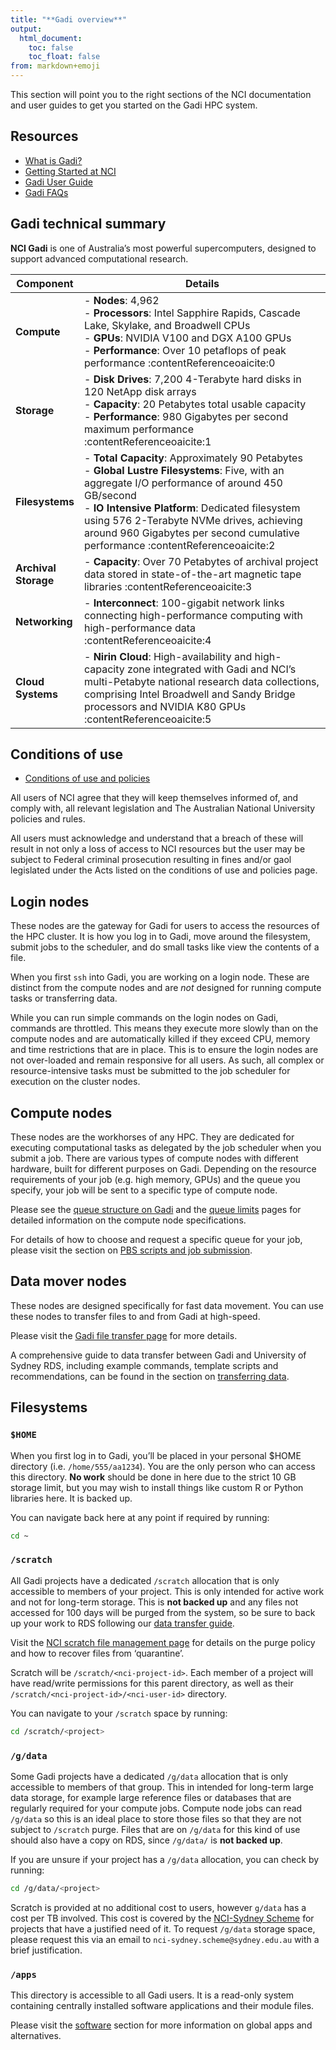 ```yaml
---
title: "**Gadi overview**"
output:
  html_document:
    toc: false
    toc_float: false
from: markdown+emoji
---
```


This section will point you to the right sections of the NCI documentation and user guides to get you started on the Gadi HPC system.

## Resources

- [What is Gadi?](https://opus.nci.org.au/spaces/Help/pages/236881323/What+is+Gadi+...)
- [Getting Started at NCI](https://opus.nci.org.au/)
- [Gadi User Guide](https://opus.nci.org.au/display/Help/Gadi+User+Guide)
- [Gadi FAQs](https://opus.nci.org.au/pages/viewpage.action?pageId=236881318)


## Gadi technical summary

**NCI Gadi** is one of Australia's most powerful supercomputers, designed to support advanced computational research.

| **Component** | **Details**                                                                                                                                                                                                                   |
|---------------|-------------------------------------------------------------------------------------------------------------------------------------------------------------------------------------------------------------------------------|
| **Compute**   | - **Nodes**: 4,962<br>- **Processors**: Intel Sapphire Rapids, Cascade Lake, Skylake, and Broadwell CPUs<br>- **GPUs**: NVIDIA V100 and DGX A100 GPUs<br>- **Performance**: Over 10 petaflops of peak performance :contentReference[oaicite:0]{index=0} |
| **Storage**   | - **Disk Drives**: 7,200 4-Terabyte hard disks in 120 NetApp disk arrays<br>- **Capacity**: 20 Petabytes total usable capacity<br>- **Performance**: 980 Gigabytes per second maximum performance :contentReference[oaicite:1]{index=1}             |
| **Filesystems** | - **Total Capacity**: Approximately 90 Petabytes<br>- **Global Lustre Filesystems**: Five, with an aggregate I/O performance of around 450 GB/second<br>- **IO Intensive Platform**: Dedicated filesystem using 576 2-Terabyte NVMe drives, achieving around 960 Gigabytes per second cumulative performance :contentReference[oaicite:2]{index=2} |
| **Archival Storage** | - **Capacity**: Over 70 Petabytes of archival project data stored in state-of-the-art magnetic tape libraries :contentReference[oaicite:3]{index=3} |
| **Networking** | - **Interconnect**: 100-gigabit network links connecting high-performance computing with high-performance data :contentReference[oaicite:4]{index=4} |
| **Cloud Systems** | - **Nirin Cloud**: High-availability and high-capacity zone integrated with Gadi and NCI's multi-Petabyte national research data collections, comprising Intel Broadwell and Sandy Bridge processors and NVIDIA K80 GPUs :contentReference[oaicite:5]{index=5} |


## Conditions of use

- [Conditions of use and policies](https://opus.nci.org.au/spaces/Help/pages/230490621/Conditions+of+Use+and+Policies...)

All users of NCI agree that they will keep themselves informed of, and comply with, all relevant legislation and The Australian National University policies and rules.

All users must acknowledge and understand that a breach of these will result in not only a loss of access to NCI resources but the user may be subject to Federal criminal prosecution resulting in fines and/or gaol legislated under the Acts listed on the conditions of use and policies page.

## Login nodes

These nodes are the gateway for Gadi for users to access the resources of the HPC cluster. It is how you log in to Gadi, move around the filesystem, submit jobs to the scheduler, and do small tasks like view the contents of a file.

When you first `ssh` into Gadi, you are working on a login node. These are distinct from the compute nodes and are *not* designed for running compute tasks or transferring data. 

While you can run simple commands on the login nodes on Gadi, commands are throttled. This means they execute more slowly than on the compute nodes and are automatically killed if they exceed CPU, memory and time restrictions that are in place. This is to ensure the login nodes are not over-loaded and remain responsive for all users. As such, all complex or resource-intensive tasks must be submitted to the job scheduler for execution on the cluster nodes.  


## Compute nodes

These nodes are the workhorses of any HPC. They are dedicated for executing computational tasks as delegated by the job scheduler when you submit a job. There are various types of compute nodes with different hardware, built for different purposes on Gadi. Depending on the resource requirements of your job (e.g. high memory, GPUs) and the queue you specify, your job will be sent to a specific type of compute node. 

Please see the [queue structure on Gadi](https://opus.nci.org.au/spaces/Help/pages/236880996/Queue+Structure+on+Gadi...) and the [queue limits](https://opus.nci.org.au/spaces/Help/pages/236881198/Queue+Limits...) pages for detailed information on the compute node specifications. 

For details of how to choose and request a specific queue for your job, please visit the section on [PBS scripts and job submission](./08_job_script.qmd).


## Data mover nodes

These nodes are designed specifically for fast data movement. You can use these nodes to transfer files to and from Gadi at high-speed. 

Please visit the [Gadi file transfer page](https://opus.nci.org.au/pages/viewpage.action?pageId=236880317) for more details.

A comprehensive guide to data transfer between Gadi and University of Sydney RDS, including example commands, template scripts and recommendations, can be found in the section on [transferring data](./05_data_transfer.qmd).

## Filesystems

### `$HOME`

When you first log in to Gadi, you'll be placed in your personal $HOME directory (i.e. `/home/555/aa1234`). You are the only person who can access this directory. **No work** should be done in here due to the strict 10 GB storage limit, but you may wish to install things like custom R or Python libraries here. It is backed up.

You can navigate back here at any point if required by running:

```bash
cd ~
```

### `/scratch`

All Gadi projects have a dedicated `/scratch` allocation that is only accessible to members of your project. This is only intended for active work and not for long-term storage. This is **not backed up** and any files not accessed for 100 days will be purged from the system, so be sure to back up your work to RDS following our [data transfer guide](./05_data_transfer.qmd).

Visit the [NCI scratch file management page](https://opus.nci.org.au/spaces/Help/pages/156434436/Gadi+scratch+File+Management) for details on the purge policy and how to recover files from 'quarantine'. 

Scratch will be `/scratch/<nci-project-id>`. Each member of a project will have read/write permissions for this parent directory, as well as their `/scratch/<nci-project-id>/<nci-user-id>` directory. 

You can navigate to your `/scratch` space by running:

```bash
cd /scratch/<project>
```

### `/g/data`

Some Gadi projects have a dedicated `/g/data` allocation that is only accessible to members of that group. This in intended for long-term large data storage, for example large reference files or databases that are regularly required for your compute jobs. Compute node jobs can read `/g/data` so this is an ideal place to store those files so that they are not subject to `/scratch` purge. Files that are on `/g/data` for this kind of use should also have a copy on RDS, since `/g/data/` is **not backed up**. 

If you are unsure if your project has a `/g/data` allocation, you can check by running:

```bash
cd /g/data/<project>
```

Scratch is provided at no additional cost to users, however `g/data` has a cost per TB involved. This cost is covered by the [NCI-Sydney Scheme](https://sydneyuni.atlassian.net/wiki/spaces/RC/pages/3448733944/NCI-Sydney+Scheme) for projects that have a justified need of it. To request `/g/data` storage space, please request this via an email to `nci-sydney.scheme@sydney.edu.au` with a brief justification. 



### `/apps`

This directory is accessible to all Gadi users. It is a read-only system containing centrally installed software applications and their module files. 

Please visit the [software](./11_software) section for more information on global apps and alternatives. 
